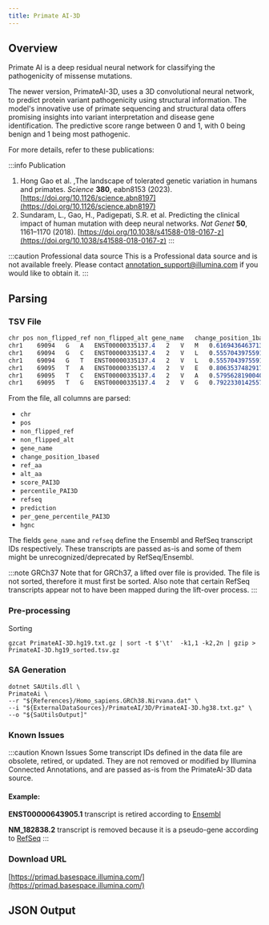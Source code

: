 ```yaml
---
title: Primate AI-3D
---
```



## Overview

Primate AI is a deep residual neural network for classifying the pathogenicity of missense mutations.

The newer version, PrimateAI-3D, uses a 3D convolutional neural network, to predict protein variant pathogenicity using structural information.
The model's innovative use of primate sequencing and structural data offers promising insights into variant interpretation and disease gene identification.
The predictive score range between 0 and 1, with 0 being benign and 1 being most pathogenic.


For more details, refer to these publications:

:::info Publication
1. Hong Gao et al. ,The landscape of tolerated genetic variation in humans and primates. *Science* **380**, eabn8153 (2023). [https://doi.org/10.1126/science.abn8197](https://doi.org/10.1126/science.abn8197)
2. Sundaram, L., Gao, H., Padigepati, S.R. et al. Predicting the clinical impact of human mutation with deep neural networks. *Nat Genet* **50**, 1161–1170 (2018). [https://doi.org/10.1038/s41588-018-0167-z](https://doi.org/10.1038/s41588-018-0167-z)
:::

:::caution Professional data source
This is a Professional data source and is not available freely. Please contact annotation_support@illumina.com if you would like to obtain it.
:::

## Parsing

### TSV File

```scss
chr	pos	non_flipped_ref	non_flipped_alt	gene_name	change_position_1based	ref_aa	alt_aa	score_PAI3D	percentile_PAI3D	 refseq	prediction	 per_gene_percentile_PAI3D	hgnc
chr1	69094	G	A	ENST00000335137.4	2	V	M	0.6169436463713646	 0.5200308441794135	 NM_001005484.1	pathogenic	 0.699207135777998	OR4F5
chr1	69094	G	C	ENST00000335137.4	2	V	L	0.5557043975591658	 0.4271457250214688	 NM_001005484.1	benign	0.6053022794846382	 OR4F5
chr1	69094	G	T	ENST00000335137.4	2	V	L	0.5557043975591658	 0.4271457391722522	 NM_001005484.1	benign	0.6053022794846382	 OR4F5
chr1	69095	T	A	ENST00000335137.4	2	V	E	0.8063537482917307	 0.8032228720356267	 NM_001005484.1	pathogenic	 0.9202180376610506	 OR4F5
chr1	69095	T	C	ENST00000335137.4	2	V	A	0.5795628190040587	 0.4631329075815453	 NM_001005484.1	benign	0.6442021803766105	 OR4F5
chr1	69095	T	G	ENST00000335137.4	2	V	G	0.7922330142557621	 0.7834049546930125	 NM_001005484.1	pathogenic	 0.900396432111001	OR4F5
```

From the file, all columns are parsed:
* `chr`
* `pos`
* `non_flipped_ref`
* `non_flipped_alt`
* `gene_name`
* `change_position_1based`
* `ref_aa`
* `alt_aa`
* `score_PAI3D`
* `percentile_PAI3D`
* `refseq`
* `prediction`
* `per_gene_percentile_PAI3D`
* `hgnc`

The fields `gene_name` and `refseq` define the Ensembl and RefSeq transcript IDs respectively.
These transcripts are passed as-is and some of them might be unrecognized/deprecated by RefSeq/Ensembl.

:::note GRCh37
Note that for GRCh37, a lifted over file is provided.
The file is not sorted, therefore it must first be sorted.
Also note that certain RefSeq transcripts appear not to have been mapped during the lift-over process.
:::

### Pre-processing
Sorting

```shell
gzcat PrimateAI-3D.hg19.txt.gz | sort -t $'\t'	-k1,1 -k2,2n | gzip > PrimateAI-3D.hg19_sorted.tsv.gz
```

### SA Generation
```shell
dotnet SAUtils.dll \
PrimateAi \
--r "${References}/Homo_sapiens.GRCh38.Nirvana.dat" \
--i "${ExternalDataSources}/PrimateAI/3D/PrimateAI-3D.hg38.txt.gz" \
--o "${SaUtilsOutput]"
```


### Known Issues

:::caution Known Issues
Some transcript IDs defined in the data file are obsolete, retired, or updated.
They are not removed or modified by Illumina Connected Annotations, and are passed as-is from the PrimateAI-3D data source.

#### Example:
**ENST00000643905.1** transcript is retired according to [Ensembl](https://useast.ensembl.org/Homo_sapiens/Transcript/Idhistory?db=core;t=ENST00000643905)

**NM_182838.2** transcript is removed because it is a pseudo-gene according to [RefSeq](https://www.ncbi.nlm.nih.gov/nuccore/NM_182838.3)
:::


### Download URL
[https://primad.basespace.illumina.com/](https://primad.basespace.illumina.com/)


## JSON Output

<JSON/>
